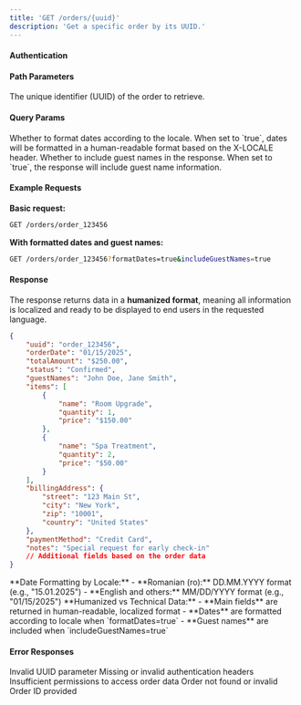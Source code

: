 ```yaml
---
title: 'GET /orders/{uuid}'
description: 'Get a specific order by its UUID.'
---
```


<Snippet file="humanized-format-note" />

#### Authentication

<Snippet file="authentication-info" />

#### Path Parameters

<ParamField path="uuid" type="string" required>
	The unique identifier (UUID) of the order to retrieve.
</ParamField>

#### Query Params

<ParamField path="formatDates" type="boolean" default="false">
	Whether to format dates according to the locale. When set to `true`, dates
	will be formatted in a human-readable format based on the X-LOCALE header.
</ParamField>

<ParamField path="includeGuestNames" type="boolean" default="false">
	Whether to include guest names in the response. When set to `true`, the
	response will include guest name information.
</ParamField>

#### Example Requests

**Basic request:**

```bash
GET /orders/order_123456
```

**With formatted dates and guest names:**

```bash
GET /orders/order_123456?formatDates=true&includeGuestNames=true
```

#### Response

The response returns data in a **humanized format**, meaning all information is localized and ready to be displayed to end users in the requested language.

```json
{
	"uuid": "order_123456",
	"orderDate": "01/15/2025",
	"totalAmount": "$250.00",
	"status": "Confirmed",
	"guestNames": "John Doe, Jane Smith",
	"items": [
		{
			"name": "Room Upgrade",
			"quantity": 1,
			"price": "$150.00"
		},
		{
			"name": "Spa Treatment",
			"quantity": 2,
			"price": "$50.00"
		}
	],
	"billingAddress": {
		"street": "123 Main St",
		"city": "New York",
		"zip": "10001",
		"country": "United States"
	},
	"paymentMethod": "Credit Card",
	"notes": "Special request for early check-in"
	// Additional fields based on the order data
}
```

<Note>
	**Date Formatting by Locale:** - **Romanian (ro):** DD.MM.YYYY format (e.g.,
	"15.01.2025") - **English and others:** MM/DD/YYYY format (e.g.,
	"01/15/2025")
</Note>

<Note>
	**Humanized vs Technical Data:** - **Main fields** are returned in
	human-readable, localized format - **Dates** are formatted according to
	locale when `formatDates=true` - **Guest names** are included when
	`includeGuestNames=true`
</Note>

#### Error Responses

<ResponseField name="400" type="Bad Request">
	Invalid UUID parameter
</ResponseField>

<ResponseField name="401" type="Unauthorized">
	Missing or invalid authentication headers
</ResponseField>

<ResponseField name="403" type="Forbidden">
	Insufficient permissions to access order data
</ResponseField>

<ResponseField name="404" type="Not Found">
	Order not found or invalid Order ID provided
</ResponseField>
